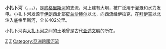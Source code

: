 '''小扎卜河'''（{{Lang-ar|الزاب الاسفل|al-Zāb al-Asfal}}，{{Lang-ku|Zêy Koya / Zêyê Biçûk}}，{{Lang-fa|زاب کوچک|Zâb-e Kuchak}}，{{Lang-syr|ܙܒܐ ܬܚܬܝܐ|Zāba taḥtāya}}），是[[底格里斯河|底格里斯河]]的支流，河上建有大坝，被广泛用于灌溉和水力发电。小扎卜河发源于[[伊朗|伊朗]]西北部[[皮兰沙赫尔|皮兰沙赫尔]]以北，向西流经伊拉克，在[[拜伊吉|拜伊吉]]以北注入底格里斯河，全长402公里。

小扎卜河與[[大扎卜河|大扎卜河]]之间的土地曾是古代[[亚述|亚述文明]]的所在。

{{commonscat}}
{{coord|display=title}}
{{normdaten}}
[[Category:伊拉克河流|Z]]
[[Category:伊朗河流|Z]]
[[Category:亞洲跨國河流|Category:亞洲跨國河流]]